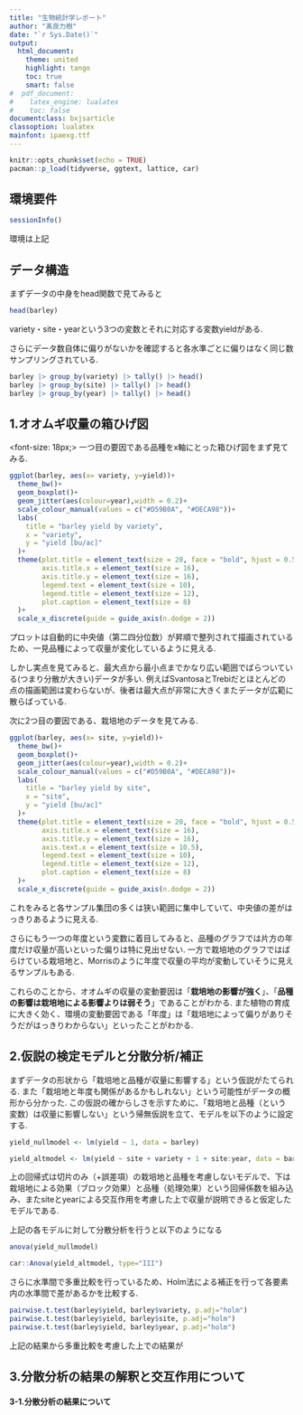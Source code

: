 ```yaml
---
title: "生物統計学レポート"
author: "髙良力樹"
date: "`r Sys.Date()`"
output: 
  html_document:
    theme: united
    highlight: tango
    toc: true
    smart: false
#  pdf_document:
#    latex_engine: lualatex
#    toc: false
documentclass: bxjsarticle
classoption: lualatex
mainfont: ipaexg.ttf
---
```



```r
knitr::opts_chunk$set(echo = TRUE)
pacman::p_load(tidyverse, ggtext, lattice, car)
```

## 環境要件

```r
sessionInfo()
```
環境は上記

## データ構造
まずデータの中身をhead関数で見てみると

```r
head(barley)
```
variety・site・yearという3つの変数とそれに対応する変数yieldがある.

さらにデータ数自体に偏りがないかを確認すると各水準ごとに偏りはなく同じ数サンプリングされている.
```r
barley |> group_by(variety) |> tally() |> head()
barley |> group_by(site) |> tally() |> head()
barley |> group_by(year) |> tally() |> head()
```

## 1.オオムギ収量の箱ひげ図


<font-size: 18px;> 一つ目の要因である品種をx軸にとった箱ひげ図をまず見てみる.</font> 
```r
ggplot(barley, aes(x= variety, y=yield))+
  theme_bw()+
  geom_boxplot()+
  geom_jitter(aes(colour=year),width = 0.2)+
  scale_colour_manual(values = c("#D59B0A", "#DECA98"))+
  labs(
    title = "barley yield by variety",
    x = "variety",
    y = "yield [bu/ac]"
  )+
  theme(plot.title = element_text(size = 20, face = "bold", hjust = 0.5),
        axis.title.x = element_text(size = 16),
        axis.title.y = element_text(size = 16),
        legend.text = element_text(size = 10),
        legend.title = element_text(size = 12),
        plot.caption = element_text(size = 8)
  )+
  scale_x_discrete(guide = guide_axis(n.dodge = 2))

```


プロットは自動的に中央値（第二四分位数）が昇順で整列されて描画されているため、一見品種によって収量が変化しているように見える.

しかし実点を見てみると、最大点から最小点までかなり広い範囲でばらついている(つまり分散が大きい)データが多い.
例えばSvantosaとTrebiだとほとんどの点の描画範囲は変わらないが、後者は最大点が非常に大きくまたデータが広範に散らばっている.


次に2つ目の要因である、栽培地のデータを見てみる.
```r
ggplot(barley, aes(x= site, y=yield))+
  theme_bw()+
  geom_boxplot()+
  geom_jitter(aes(colour=year),width = 0.2)+
  scale_colour_manual(values = c("#D59B0A", "#DECA98"))+
  labs(
    title = "barley yield by site",
    x = "site",
    y = "yield [bu/ac]"
  )+
  theme(plot.title = element_text(size = 20, face = "bold", hjust = 0.5),
        axis.title.x = element_text(size = 16),
        axis.title.y = element_text(size = 16),
        axis.text.x = element_text(size = 10.5),
        legend.text = element_text(size = 10),
        legend.title = element_text(size = 12),
        plot.caption = element_text(size = 8)
  )+
  scale_x_discrete(guide = guide_axis(n.dodge = 2))
```

これをみると各サンプル集団の多くは狭い範囲に集中していて、中央値の差がはっきりあるように見える.

さらにもう一つの年度という変数に着目してみると、品種のグラフでは片方の年度だけ収量が高いといった偏りは特に見出せない.
一方で栽培地のグラフではばらけている栽培地と、Morrisのように年度で収量の平均が変動していそうに見えるサンプルもある.


これらのことから、オオムギの収量の変動要因は「**栽培地の影響が強く**」、「**品種の影響は栽培地による影響よりは弱そう**」であることがわかる.
また植物の育成に大きく効く、環境の変動要因である「年度」は「栽培地によって偏りがありそうだがはっきりわからない」といったことがわかる.


## 2.仮説の検定モデルと分散分析/補正

まずデータの形状から「栽培地と品種が収量に影響する」という仮説がたてられる.
また「栽培地と年度も関係があるかもしれない」という可能性がデータの概形から分かった.
この仮説の確からしさを示すために、「栽培地と品種（という変数）は収量に影響しない」という帰無仮説を立て、モデルを以下のように設定する.

```r

yield_nullmodel <- lm(yield ~ 1, data = barley)

yield_altmodel <- lm(yield ~ site + variety + 1 + site:year, data = barley)

```
上の回帰式は切片のみ（+誤差項）の栽培地と品種を考慮しないモデルで、下は栽培地による効果（ブロック効果）と品種（処理効果）という回帰係数を組み込み、またsiteとyearによる交互作用を考慮した上で収量が説明できると仮定したモデルである.

上記の各モデルに対して分散分析を行うと以下のようになる

```r

anova(yield_nullmodel)

car::Anova(yield_altmodel, type="III")

```


さらに水準間で多重比較を行っているため、Holm法による補正を行って各要素内の水準間で差があるかを比較する.

```r
pairwise.t.test(barley$yield, barley$variety, p.adj="holm") 
pairwise.t.test(barley$yield, barley$site, p.adj="holm") 
pairwise.t.test(barley$yield, barley$year, p.adj="holm") 
```

上記の結果から多重比較を考慮した上での結果が

## 3.分散分析の結果の解釈と交互作用について

#### 3-1.分散分析の結果について

